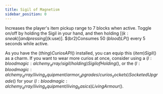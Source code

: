 ```yaml
---
title: Sigil of Magnetism
sidebar_position: 0
---
```



Increases the player's item pickup range to 7 blocks when active. Toggle on/off by holding the Sigil in your hand, and then holding [$(k:sneak)] and pressing [$(k:use)]. $(br2)Consumes 50 $(blood)LP$() every 5 seconds while active.

As you have the $(thing)Curios API$() installed, you can equip this $(item)Sigil$() as a charm. If you want to wear more curios at once, consider using a $(l:bloodmagic:alchemy_array/sigil/holding)Sigil of Holding$(), or the $(l:bloodmagic:alchemy_array/living_equipment/armor_upgrades/curios_sockets)Socketed Upgrade$() for your $(l:bloodmagic:alchemy_array/living_equipment/living_basics)Living Armour$().

